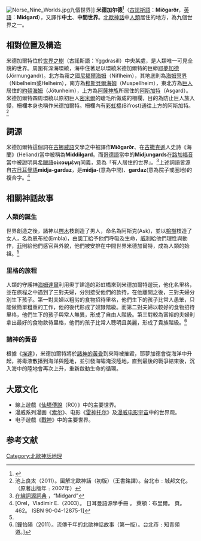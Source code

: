 {{noteTA
|G1=MY
|1=zh-cn:米德加尔德; zh-tw:中土;
}}
[[File:Norse_Nine_Worlds.jpg|thumb]]九個世界]]
'''米德加尔德'''<ref>{{Cite book | author = 鲁刚（主编） | title = 世界神话辞典 | location = 沈阳 | publisher = 辽宁人民出版社 | date = 1989-11 | pages = 303 | accessdate = 2019-08-07 | language = zh-cn | quote = 米德-{}-加尔德（Midgardr） }}</ref>（[[古諾斯語|古諾斯語]]：'''Miðgarðr'''，[[英語|英語]]：'''Midgard'''），又譯作'''中土'''、'''中間世界'''。[[北歐神話|北歐神話]]中[[人類|人類]]居住的地方，為九個世界之一。

== 相對位置及構造 ==
米德加爾特位於[[世界之樹|世界之樹]]（古諾斯語：Yggdrasill）中央某處，是人類唯一可見全貌的世界。周圍有深海環繞，海中住著足以環繞米德加爾特的巨蟒[[耶夢加德|耶夢加德]](Jörmungandr)。北方為霧之國[[尼福爾海姆|尼福爾海姆]]（Niflheim），其地底則為[[海姆冥界|海姆冥界]]（Nibelheim或Helheim），南方為[[穆斯貝爾海姆|穆斯貝爾海姆]]（Muspellheim），東北方為[[巨人|巨人]]居住的[[約頓海姆|約頓海姆]]（Jötunheim），上方為[[阿薩神族|阿薩神族]]所居住的[[阿斯加特|阿斯加特]]（Asgard）。米德加爾特四周環繞以原初巨人[[密米爾|密米爾]]的睫毛所做成的柵欄，目的為防止巨人族入侵，柵欄本身也稱作米德加爾特。柵欄內有[[彩虹橋_(北歐神話)|彩虹橋]](Bifrost)通往上方的阿斯加特。<ref name="圖解北歐神話">池上良太（2011）。圖解北歐神話（初版）（王書銘譯）。台北市﹕城邦文化。（原著出版年﹕2007年）</ref>

== 詞源 ==
米德加爾特這個詞在[[古諾斯語|古挪威語]]文學之中被譯作'''Miðgarðr'''、在[[古撒克遜語|古撒克遜]]人史詩《海蘭》(Heliand)當中被稱為'''Middilgard'''。而[[哥德語|哥德語]]當中的'''Midjungards'''在[[路加福音|路加福音]]當中被證明與[[希臘語|希臘語]]'''οἰκουμένη'''同義，意為「有人居住的世界」。<ref>[https://www.etymonline.com/word/Midgard  在線詞源詞典] {{Wayback|url=https://www.etymonline.com/word/Midgard |date=20201201055916 }}，“Midgard”</ref>上述詞語皆源自[[原始日耳曼語|古日耳曼語]]'''midja-gardaz'''，是'''midja-'''(意為中間)、'''gardaz'''(意為院子或圈地)的複合字。<ref>[Orel，Vladimir E.（2003）。 日耳曼語源學手冊 。 萊頓：布里爾。 頁。 462。 ISBN 90-04-12875-1]</ref>

== 相關神話故事 ==
===人類的誕生===
世界創造之後，諸神以[[梣樹|梣木]]枝創造了男人，命名為阿斯克(Ask)，並以[[榆屬|榆樹]]枝造了女人，名為恩布拉(Embla)，由[[奧丁|奧丁]]給予他們呼吸及生命，[[威利|威利]]給他們理性與動作，[[菲|菲]]則給他們感官與外貌，他們被安排在中間世界米德加爾特，成為人類的始祖。<ref name="圖解北歐神話"/>
===里格的旅程===
人類的守護神[[海姆達爾|海姆達爾]]利用奧丁建造的彩虹橋來到米德加爾特遊玩，他化名里格，並在旅程之中遇到了三對夫婦，分別接受他們的款待，在他離開之後，三對夫婦分別生下孩子。第一對夫婦以粗劣的食物招待里格，他們生下的孩子比常人愚笨，只能做簡單粗重的工作，他的後代形成了奴隸階級。而第二對夫婦以較好的食物招待里格，他們生下的孩子與常人無異，形成了自由人階級。第三對較為富裕的夫婦則拿出最好的食物款待里格，他們的孩子比常人聰明且美麗，形成了貴族階級。<ref>[鐘怡陽（2011）。流傳千年的北歐神話故事（第一版）。台北市﹕知青頻道。]</ref>

===諸神的黃昏===
根據《[[埃達|埃達]]》，米德加爾特將於[[諸神的黃昏|諸神的黃昏]]到來時被摧毀，耶夢加德會從海洋中升起，將毒液散播到海洋與陸地，並引發海嘯淹沒陸地，直到最後的戰爭結束後，沉入海中的陸地會再次上升，重新啟動生命的循環。

==大眾文化==
*線上遊戲《[[仙境傳說|仙境傳說]]（RO）》中的主要世界。
*漫威系列漫画《[[索爾_(漫威漫畫)|索尔]]》、电影《[[雷神_(电影)|雷神托尔]]》及[[漫威电影宇宙|漫威电影宇宙]]中的世界观。
*电子遊戲《[[戰神_(2018年遊戲)|戰神]]》中的主要世界。
==参考文献==
{{Reflist}}
{{北歐神話}}

[[Category:北歐神話地理|Category:北歐神話地理]]